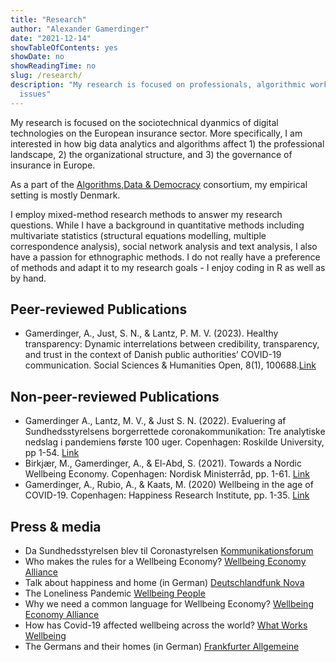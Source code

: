 ```yaml
---
title: "Research"
author: "Alexander Gamerdinger"
date: "2021-12-14"
showTableOfContents: yes
showDate: no
showReadingTime: no
slug: /research/
description: "My research is focused on professionals, algorithmic work and wellbeing-related
  issues"
---
```


My research is focused on the sociotechnical dyanmics of digital technologies on the European insurance sector. More specifically, I am interested in how big data analytics and algorithms affect 1) the professional landscape, 2) the organizational structure, and 3) the governance of insurance in Europe.

As a part of the [Algorithms,Data & Democracy](https://algoritmer.org/) consortium, my empirical setting is mostly Denmark.

I employ mixed-method research methods to answer my research questions. While I have a background in quantitative methods including multivariate statistics (structural equations modelling, multiple correspondence analysis), social network analysis and text analysis, I also have a passion for ethnographic methods. I do not really have a preference of methods and adapt it to my research goals - I enjoy coding in R as well as by hand.

## Peer-reviewed Publications

-   Gamerdinger, A., Just, S. N., & Lantz, P. M. V. (2023). Healthy transparency: Dynamic interrelations between credibility, transparency, and trust in the context of Danish public authorities' COVID-19 communication. Social Sciences & Humanities Open, 8(1), 100688.[Link](https://www.sciencedirect.com/science/article/pii/S2590291123002930)

## Non-peer-reviewed Publications

-   Gamerdinger A., Lantz, M. V., & Just S. N. (2022). Evaluering af Sundhedsstyrelsens borgerrettede coronakommunikation: Tre analytiske nedslag i pandemiens første 100 uger. Copenhagen: Roskilde University, pp 1-54. [Link](https://www.sst.dk/-/media/Udgivelser/2022/Corona/Evalueringer/Evaluering-af-SSTs-borgerrettede-kommunikation-covid.ashx)
-   Birkjær, M., Gamerdinger, A., & El-Abd, S. (2021). Towards a Nordic Wellbeing Economy. Copenhagen: Nordisk Ministerråd, pp. 1-61. [Link](https://doi.org/10.6027/nord2021-049)
-   Gamerdinger, A., Rubio, A., & Kaats, M. (2020) Wellbeing in the age of COVID-19. Copenhagen: Happiness Research Institute, pp. 1-35. [Link](https://www.happinessresearchinstitute.com/covid-19)

## Press & media

-   Da Sundhedsstyrelsen blev til Coronastyrelsen [Kommunikationsforum](https://www.kommunikationsforum.dk/artikler/Saadan-kommunikerede-SST-under-pandemien)
-   Who makes the rules for a Wellbeing Economy? [Wellbeing Economy Alliance](https://weall.org/who-makes-the-rules-for-a-wellbeing-economy)
-   Talk about happiness and home (in German) [Deutschlandfunk Nova](https://www.deutschlandfunknova.de/beitrag/wohnen-unser-traum-vom-eigenheim-lebt)
-   The Loneliness Pandemic [Wellbeing People](https://www.youtube.com/watch?v=P9lXf1QTjSM)
-   Why we need a common language for Wellbeing Economy? [Wellbeing Economy Alliance](https://weall.org/why-we-need-a-common-language-for-wellbeing-economy)
-   How has Covid-19 affected wellbeing across the world? [What Works Wellbeing](https://whatworkswellbeing.org/blog/how-has-covid-19-affected-wellbeing-across-the-world/)
-   The Germans and their homes (in German) [Frankfurter Allgemeine](https://www.faz.net/aktuell/wirtschaft/gluecks-studie-die-deutschen-lieben-ihre-haeuser-16255243.html)
